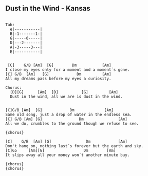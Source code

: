 ## Dust in the Wind - Kansas



```

Tab:
  e|-----------|
  B|-1-------1-|
  G|-----0-----|
  D|---2-------|
  A|-3-----3---|
  E|-----------|


 [C]    G/B [Am]  [G]        Dm           [Am]
I close my eyes only for a moment and a moment´s gone.
[C] G/B  [Am]   [G]            Dm         [Am]
All my dreams pass before my eyes a curiosity.

Chorus:
  [D][G]      [Am]  [D]          [G]         [Am]
  Dust in the wind, all we are is dust in the wind.


[C]G/B [Am]  [G]            Dm             [Am]
Same old song, just a drop of water in the endless sea.
[C] G/B [Am] [G]                Dm               [Am]
All we do, crumbles to the ground though we refuse to see.

{chorus}

[C]    G/B  [Am] [G]               Dm            [Am]
Don't hang on, nothing last´s forever but the earth and sky.
[C]G5     [Am][G]                 Dm        [Am]
It slips away all your money won´t another minute buy.

{chorus}
{chorus}


```
